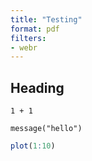```yaml
---
title: "Testing"
format: pdf
filters:
- webr
---
```


## Heading

```webr
1 + 1 
```

```webr
message("hello")
```

```r
plot(1:10)
```